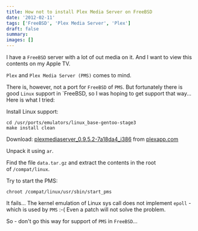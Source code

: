 ```yaml
---
title: How not to install Plex Media Server on FreeBSD
date: '2012-02-11'
tags: ['FreeBSD', 'Plex Media Server', 'Plex']
draft: false
summary: 
images: []
---
```


I have a `FreeBSD` server with a lot of out media on it. And I want to view this contents on my Apple TV.

`Plex` and `Plex Media Server (PMS)` comes to mind.

There is, however, not a port for `FreeBSD` of `PMS`. But fortunately there is good `Linux` support in `FreeBSD, so I was hoping to get support that way... Here is what I tried:

Install Linux support:

```
cd /usr/ports/emulators/linux_base-gentoo-stage3
make install clean
```

Download: [plexmediaserver_0.9.5.2-7a18da4_i386](http://www.plexapp.com/repo/pool/main/p/plexmediaserver/plexmediaserver_0.9.5.2-7a18da4_i386.deb) from [plexapp.com](http://www.plexapp.com/repo/pool/main/p/plexmediaserver/)

Unpack it using `ar`.

Find the file `data.tar.gz` and extract the contents in the root of `/compat/linux`.

Try to start the PMS:

```
chroot /compat/linux/usr/sbin/start_pms
```

It fails... The kernel emulation of Linux sys call does not implement `epoll` - which is used by `PMS` :-( Even a patch will not solve the problem.

So - don't go this way for support of `PMS` in `FreeBSD`...
